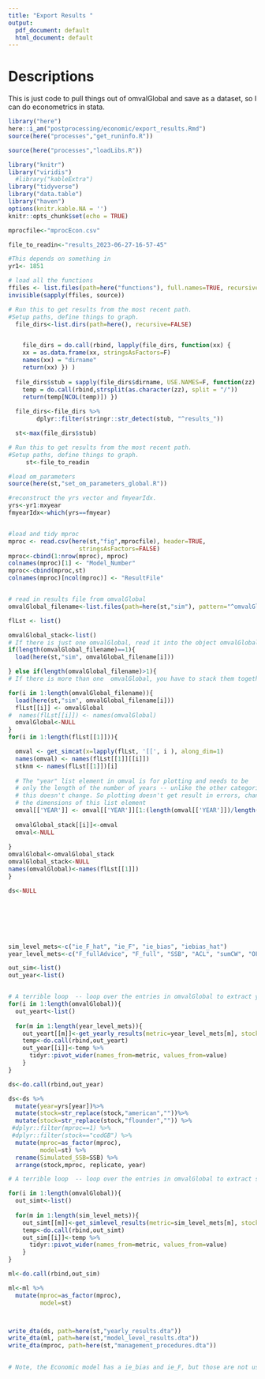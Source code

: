 ```yaml
---
title: "Export Results "
output:
  pdf_document: default
  html_document: default
---
```



# Descriptions

This is just code to pull things out of omvalGlobal and save as a dataset, so I can do econometrics in stata.
```r
library("here")
here::i_am("postprocessing/economic/export_results.Rmd")
source(here("processes","get_runinfo.R"))

source(here("processes","loadLibs.R"))

library("knitr")
library("viridis")
  #library("kableExtra")
library("tidyverse")
library("data.table")
library("haven")
options(knitr.kable.NA = '')
knitr::opts_chunk$set(echo = TRUE)

mprocfile<-"mprocEcon.csv"

file_to_readin<-"results_2023-06-27-16-57-45"

#This depends on something in  
yr1<- 1851 

# load all the functions
ffiles <- list.files(path=here("functions"), full.names=TRUE, recursive=TRUE)
invisible(sapply(ffiles, source))

```


```r
# Run this to get results from the most recent path.
#Setup paths, define things to graph.
  file_dirs<-list.dirs(path=here(), recursive=FALSE)


    file_dirs = do.call(rbind, lapply(file_dirs, function(xx) {
    xx = as.data.frame(xx, stringsAsFactors=F)
    names(xx) = "dirname" 
    return(xx) }) )      
  
  file_dirs$stub = sapply(file_dirs$dirname, USE.NAMES=F, function(zz) {
    temp = do.call(rbind,strsplit(as.character(zz), split = "/"))
    return(temp[NCOL(temp)]) })
  
  file_dirs<-file_dirs %>%
        dplyr::filter(stringr::str_detect(stub, "^results_"))

  st<-max(file_dirs$stub)

```


```r
# Run this to get results from the most recent path.
#Setup paths, define things to graph.
     st<-file_to_readin
```



```r
#load om_parameters
source(here(st,"set_om_parameters_global.R"))

#reconstruct the yrs vector and fmyearIdx.
yrs<-yr1:mxyear
fmyearIdx<-which(yrs==fmyear)


#load and tidy mproc
mproc <- read.csv(here(st,"fig",mprocfile), header=TRUE,
                    stringsAsFactors=FALSE)
mproc<-cbind(1:nrow(mproc), mproc)
colnames(mproc)[1] <- "Model_Number"
mproc<-cbind(mproc,st)
colnames(mproc)[ncol(mproc)] <- "ResultFile"


# read in results file from omvalGlobal
omvalGlobal_filename<-list.files(path=here(st,"sim"), pattern="^omvalGlobal", recursive=FALSE)

flLst <- list()

omvalGlobal_stack<-list()
# If there is just one omvalGlobal, read it into the object omvalGlobal_stack
if(length(omvalGlobal_filename)==1){
  load(here(st,"sim", omvalGlobal_filename[i]))

} else if(length(omvalGlobal_filename)>1){ 
# If there is more than one  omvalGlobal, you have to stack them together.

for(i in 1:length(omvalGlobal_filename)){
  load(here(st,"sim", omvalGlobal_filename[i]))
  flLst[[i]] <- omvalGlobal
#  names(flLst[[i]]) <- names(omvalGlobal)
  omvalGlobal<-NULL
}
for(i in 1:length(flLst[[1]])){

  omval <- get_simcat(x=lapply(flLst, '[[', i ), along_dim=1)
  names(omval) <- names(flLst[[1]][[i]])
  stknm <- names(flLst[[1]])[i]
  
  # The "year" list element in omval is for plotting and needs to be
  # only the length of the number of years -- unlike the other categories
  # this doesn't change. So plotting doesn't get result in errors, change
  # the dimensions of this list element
  omval[['YEAR']] <- omval[['YEAR']][1:(length(omval[['YEAR']])/length(flLst))]
  
  omvalGlobal_stack[[i]]<-omval
  omval<-NULL
  
}
omvalGlobal<-omvalGlobal_stack
omvalGlobal_stack<-NULL
names(omvalGlobal)<-names(flLst[[1]])
}

ds<-NULL







sim_level_mets<-c("ie_F_hat", "ie_F", "ie_bias", "iebias_hat")
year_level_mets<-c("F_fullAdvice", "F_full", "SSB", "ACL", "sumCW", "OFdStatus","OFgStatus", "SSBPROXY", "modeled_fleet_removals_mt", "avgprice_per_lb", "Gini_stock_within_season_BKS","Mohns_Rho_SSB","R")

out_sim<-list()
out_year<-list()


# A terrible loop  -- loop over the entries in omvalGlobal to extract yearly results and put them into a rectangular dataset. 
for(i in 1:length(omvalGlobal)){
  out_yeart<-list()
  
  for(m in 1:length(year_level_mets)){
    out_yeart[[m]]<-get_yearly_results(metric=year_level_mets[m], stocknum=i)
    temp<-do.call(rbind,out_yeart)
    out_year[[i]]<-temp %>%
      tidyr::pivot_wider(names_from=metric, values_from=value)
    }
}

ds<-do.call(rbind,out_year)

ds<-ds %>%
  mutate(year=yrs[year])%>%
  mutate(stock=str_replace(stock,"american",""))%>%
  mutate(stock=str_replace(stock,"flounder","")) %>%
 #dplyr::filter(mproc==1) %>%
 #dplyr::filter(stock=="codGB") %>%
  mutate(mproc=as_factor(mproc),
         model=st) %>%
  rename(Simulated_SSB=SSB) %>%
  arrange(stock,mproc, replicate, year)

# A terrible loop  -- loop over the entries in omvalGlobal to extract simulation results and put them into a rectangular dataset. 

for(i in 1:length(omvalGlobal)){
  out_simt<-list()
  
  for(m in 1:length(sim_level_mets)){
    out_simt[[m]]<-get_simlevel_results(metric=sim_level_mets[m], stocknum=i)
    temp<-do.call(rbind,out_simt)
    out_sim[[i]]<-temp %>%
      tidyr::pivot_wider(names_from=metric, values_from=value)
    }
}

ml<-do.call(rbind,out_sim)

ml<-ml %>%
  mutate(mproc=as_factor(mproc),
         model=st)



write_dta(ds, path=here(st,"yearly_results.dta"))
write_dta(ml, path=here(st,"model_level_results.dta"))
write_dta(mproc, path=here(st,"management_procedures.dta"))

    
# Note, the Economic model has a ie_bias and ie_F, but those are not used. An "internal" model will get the ie_F_hat from the previous model.  So, you only need to look at ie_bias , ie_f, iebias_hat, and ie_F_hat from mproc=1  
  

```





